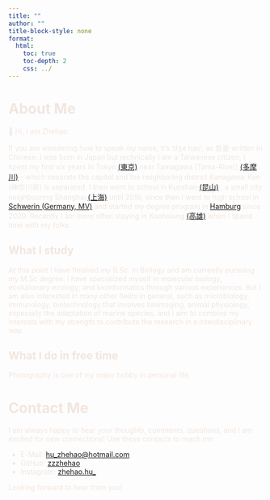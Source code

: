 ```yaml
---
title: ""
author: ""
title-block-style: none
format:
  html:
    toc: true
    toc-depth: 2
    css: ../
---
```

<style>
body {
    height: 100vh;
    width: 100%;
    background-image: url('../assets/images/red_plane.jpg');
    background-size: cover;
    background-position: center;
    background-repeat: no-repeat;
    background-attachment: fixed;
    /* background-color: rgba(200, 200, 200, 1); */
    color: #F2E6DF;
}
</style>

# About Me

👋 Hi, I am Zhehao.

If you are wondering how to speak my name, it's 'dʒe hao', as 哲豪 written in Chinese. I was born in Japan but technically I am a Taiwanese citizen, I spent my first six years in Tokyo [(東京)](https://www.google.com/maps/@35.6732346,139.7532873,11.45z?entry=ttu)
near Tamagawa (Tama-River) [(多摩川)](https://www.google.com/maps/@35.6223228,139.5730771,14.62z?entry=ttu)
- which separate the capital and the neighboring district Kanagawa-Ken (神奈川県) is separated. I then went to school in Kunshan [(昆山)](https://www.google.com/maps/@31.3803707,120.9563431,14.08z?entry=ttu)
, a small city neighbouring Shanghai [(上海)](https://www.google.com/maps/@31.1458601,121.2870183,9.81z?entry=ttu)
until 2016, since then I went to high school in [Schwerin (Germany, MV)](https://www.google.com/maps/@53.6647976,11.447494,11.51z?entry=ttu) 
and started my degree program in [Hamburg](https://www.google.com/maps/@53.5526666,9.9925612,12.29z?entry=ttu) since 2020. Recently I am more often staying in Kaohsiung [(高雄)](https://www.google.com/maps/@22.6578342,120.3375094,11.71z?entry=ttu) 
when I spend time with my folks. 

## What I study

At this point I have finished my B.Sc. in Biology and am currently pursuing my M.Sc degree. I have specialized myself in molecular biology, ecolutionary ecology, and bioinformatics through various experiences. But I am also interested in many other fields in general, such as microbiology, immunology, biotechnology that involves bioimaging, animal physiology, especially the adaptation of marine species, and I aim to combine my interests with my strength to contribute the research in a interdisciplinary way.

## What I do in free time

Photography is one of my major hobby in personal life. 

# Contact Me

I am always happy to hear your thoughts, comments, questions, and I am excited for new connections! Use these contacts to reach me:

- E-Mail: [hu_zhehao@hotmail.com](mailto:hu_zhehao@hotmail.com)
- GitHub: [zzzhehao](https://github.com/zzzhehao)
- Instagram: [zhehao.hu_](https://instagram.com/zhehao.hu_)

Looking forward to hear from you!
